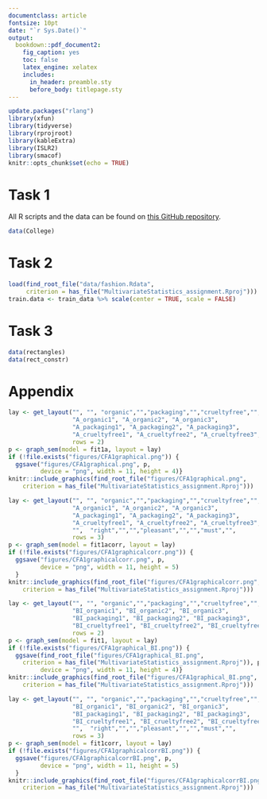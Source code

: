 ```yaml
---
documentclass: article
fontsize: 10pt
date: "`r Sys.Date()`"
output: 
  bookdown::pdf_document2: 
    fig_caption: yes
    toc: false
    latex_engine: xelatex
    includes:
      in_header: preamble.sty
      before_body: titlepage.sty
---
```


```r

update.packages("rlang")
library(xfun)
library(tidyverse)
library(rprojroot)
library(kableExtra)
library(ISLR2)
library(smacof) 
knitr::opts_chunk$set(echo = TRUE)
```

# Task 1

All R scripts and the data can be found on [this GitHub repository](https://github.com/raiisac/MultivariateStatistics_assignment).
```r
data(College)
```


# Task 2

```r
load(find_root_file("data/fashion.Rdata", 
     criterion = has_file("MultivariateStatistics_assignment.Rproj")))
train.data <- train_data %>% scale(center = TRUE, scale = FALSE)
```

# Task 3
```r
data(rectangles)
data(rect_constr) 
```

# Appendix
```r
lay <- get_layout("", "", "organic","","packaging","","crueltyfree","", "",
                  "A_organic1", "A_organic2", "A_organic3",
                  "A_packaging1", "A_packaging2", "A_packaging3",
                  "A_crueltyfree1", "A_crueltyfree2", "A_crueltyfree3",
                  rows = 2)
p <- graph_sem(model = fit1a, layout = lay)
if (!file.exists("figures/CFA1graphical.png")) {
  ggsave("figures/CFA1graphical.png", p,
         device = "png", width = 11, height = 4)}
knitr::include_graphics(find_root_file("figures/CFA1graphical.png",
    criterion = has_file("MultivariateStatistics_assignment.Rproj")))
```

```r
lay <- get_layout("", "", "organic","","packaging","","crueltyfree","", "",
                  "A_organic1", "A_organic2", "A_organic3",
                  "A_packaging1", "A_packaging2", "A_packaging3",
                  "A_crueltyfree1", "A_crueltyfree2", "A_crueltyfree3",
                  "",  "right","","","pleasant","","","must","",
                  rows = 3)
p <- graph_sem(model = fit1acorr, layout = lay)
if (!file.exists("figures/CFA1graphicalcorr.png")) {
  ggsave("figures/CFA1graphicalcorr.png", p,
         device = "png", width = 11, height = 5)
  }
knitr::include_graphics(find_root_file("figures/CFA1graphicalcorr.png",
    criterion = has_file("MultivariateStatistics_assignment.Rproj")))
```


```r
lay <- get_layout("", "", "organic","","packaging","","crueltyfree","", "",
                  "BI_organic1", "BI_organic2", "BI_organic3",
                  "BI_packaging1", "BI_packaging2", "BI_packaging3",
                  "BI_crueltyfree1", "BI_crueltyfree2", "BI_crueltyfree3",
                  rows = 2)
p <- graph_sem(model = fit1, layout = lay)
if (!file.exists("figures/CFA1graphical_BI.png")) {
  ggsave(find_root_file("figures/CFA1graphical_BI.png",
    criterion = has_file("MultivariateStatistics_assignment.Rproj")), p,
         device = "png", width = 11, height = 4)}
knitr::include_graphics(find_root_file("figures/CFA1graphical_BI.png",
    criterion = has_file("MultivariateStatistics_assignment.Rproj")))
```

```r
lay <- get_layout("", "", "organic","","packaging","","crueltyfree","", "",
                  "BI_organic1", "BI_organic2", "BI_organic3",
                  "BI_packaging1", "BI_packaging2", "BI_packaging3",
                  "BI_crueltyfree1", "BI_crueltyfree2", "BI_crueltyfree3",
                  "",  "right","","","pleasant","","","must","",
                  rows = 3)
p <- graph_sem(model = fit1corr, layout = lay)
if (!file.exists("figures/CFA1graphicalcorrBI.png")) {
  ggsave("figures/CFA1graphicalcorrBI.png", p,
         device = "png", width = 11, height = 5)
  }
knitr::include_graphics(find_root_file("figures/CFA1graphicalcorrBI.png",
    criterion = has_file("MultivariateStatistics_assignment.Rproj")))
```
